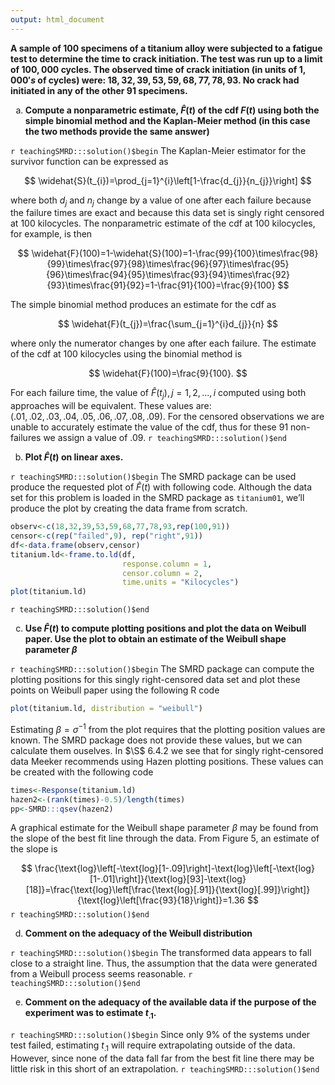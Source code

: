 ```yaml
---
output: html_document
---
```


__A sample of $100$ specimens of a titanium alloy were subjected to a fatigue test to determine the time to crack initiation.  The test was run up to a limit of $100,000$ cycles.  The observed time of crack initiation (in units of $1,000's$ of cycles) were: $18,32,39,53,59,68,77,78,93.$ No crack had initiated in any of the other $91$ specimens.__

a. __Compute a nonparametric estimate, $\widehat{F}(t)$ of the cdf $F(t)$ using both the simple binomial method and the Kaplan-Meier method (in this case the two methods provide the same answer)__

`r teachingSMRD:::solution()$begin`
The Kaplan-Meier estimator for the survivor function can be expressed as

$$
\widehat{S}(t_{i})=\prod_{j=1}^{i}\left[1-\frac{d_{j}}{n_{j}}\right]
$$

where both $d_{j}$ and $n_{j}$ change by a value of one after each failure because the failure times are exact and because this data set is singly right censored at 100 kilocycles. The nonparametric estimate of the cdf at 100 kilocycles, for example, is then

$$
\widehat{F}(100)=1-\widehat{S}(100)=1-\frac{99}{100}\times\frac{98}{99}\times\frac{97}{98}\times\frac{96}{97}\times\frac{95}{96}\times\frac{94}{95}\times\frac{93}{94}\times\frac{92}{93}\times\frac{91}{92}=1-\frac{91}{100}=\frac{9}{100}
$$

The simple binomial method produces an estimate for the cdf as

$$
\widehat{F}(t_{j})=\frac{\sum_{j=1}^{i}d_{j}}{n}
$$

where only the numerator changes by one after each failure.  The estimate of the cdf at 100 kilocycles using the binomial method is

$$
\widehat{F}(100)=\frac{9}{100}.
$$

For each failure time, the value of $\widehat{F}(t_{j}), j=1,2,...,i$ computed using both approaches will be equivalent.  These values are: $(.01, .02, .03, .04, .05, .06, .07, .08, .09).$ For the censored observations we are unable to accurately estimate the value of the cdf, thus for these 91 non-failures we assign a value of $.09.$
`r teachingSMRD:::solution()$end`

b. __Plot $\widehat{F}(t)$ on linear axes.__

`r teachingSMRD:::solution()$begin`
The SMRD package can be used produce the requested plot of $\widehat{F}(t)$ with following code.  Although the data set for this problem is loaded in the SMRD package as `titanium01`, we'll produce the plot by creating the data frame from scratch.

```r
observ<-c(18,32,39,53,59,68,77,78,93,rep(100,91))
censor<-c(rep("failed",9), rep("right",91))
df<-data.frame(observ,censor)
titanium.ld<-frame.to.ld(df,
                         response.column = 1,
                         censor.column = 2,
                         time.units = "Kilocycles")
plot(titanium.ld)
```
`r teachingSMRD:::solution()$end`

c. __Use $\widehat{F}(t)$ to compute plotting positions and plot the data on Weibull paper.  Use the plot to obtain an estimate of the Weibull shape parameter $\beta$__

`r teachingSMRD:::solution()$begin`
The SMRD package can compute the plotting positions for this singly right-censored data set and plot these points on Weibull paper using the following R code

```r
plot(titanium.ld, distribution = "weibull")
```

Estimating $\beta = \sigma^{-1}$ from the plot requires that the plotting position values are known.  The SMRD package does not provide these values, but we can calculate them ouselves.  In $\S$ 6.4.2 we see that for singly right-censored data Meeker recommends using Hazen plotting positions.  These values can be created with the following code

```r
times<-Response(titanium.ld)
hazen2<-(rank(times)-0.5)/length(times)
pp<-SMRD:::qsev(hazen2)
```

A graphical estimate for the Weibull shape parameter $\beta$ may be found from the slope of the best fit line through the data.  From Figure 5, an estimate of the slope is

$$
\frac{\text{log}\left[-\text{log}[1-.09]\right]-\text{log}\left[-\text{log}[1-.01]\right]}{\text{log}[93]-\text{log}[18]}=\frac{\text{log}\left[\frac{\text{log}[.91]}{\text{log}[.99]}\right]}{\text{log}\left[\frac{93}{18}\right]}=1.36
$$
`r teachingSMRD:::solution()$end`

d. __Comment on the adequacy of the Weibull distribution__

`r teachingSMRD:::solution()$begin`
The transformed data appears to fall close to a straight line. Thus, the assumption that the data were generated from a Weibull process seems reasonable.
`r teachingSMRD:::solution()$end`

e. __Comment on the adequacy of the available data if the purpose of the experiment was to estimate $t_{.1}.$__

`r teachingSMRD:::solution()$begin`
Since only $9\%$ of the systems under test failed, estimating $t_{.1}$ will require extrapolating outside of the data. However, since none of the data fall far from the best fit line there may be little risk in this short of an extrapolation.
`r teachingSMRD:::solution()$end`
